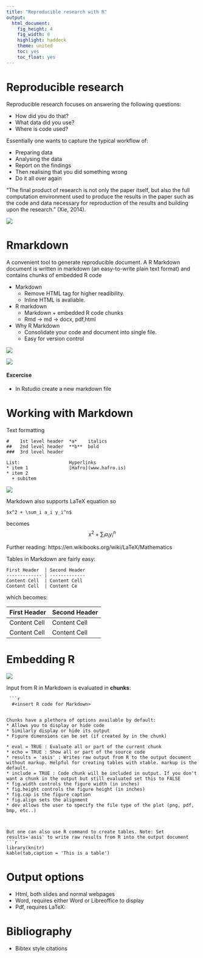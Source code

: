 ```yaml
---
title: "Reproducible research with R"
output: 
  html_document:
    fig_height: 4
    fig_width: 8
    highlight: haddock
    theme: united
    toc: yes
    toc_float: yes
---
```



# Reproducible research

Reproducible research focuses on answering the following questions:

* How did you do that?
* What data did you use?
* Where is code used?

Essentially one wants to capture the typical workflow of:

* Preparing data
* Analysing the data
* Report on the findings
* Then realising that you did something wrong
* Do it all over again


"The final product of research is not only the paper itself, but also the full computation environment used to produce the results in the paper such as the code and data necessary for reproduction of the results and building upon the research." (Xie, 2014).

![](img/research-pipeline.png)

# Rmarkdown

A convenient tool to generate reproducible document. A R Markdown document is written in markdown (an easy-to-write plain text format) and contains chunks of embedded R code

* Markdown
  + Remove HTML tag for higher readibility.
  + Inline HTML is avaliable.
* R markdown
  + Markdown + embedded R code chunks
  + Rmd -> md -> docx, pdf,html
* Why R Markdown
  + Consolidate your code and document into single file.
  + Easy for version control

![](img/markdown.png)


![](img/markdownOverview.png) 





#### Excercise
* In Rstudio create a new markdown file

# Working with Markdown

Text formatting
```
#    1st level header  *a*    italics
##   2nd level header  **b**  bold
###  3rd level header

List:                  Hyperlinks
* item 1               [Hafro](www.hafro.is)
* item 2
  + subitem
```

![](img/quickreference.png)


Markdown also supports LaTeX equation so
```
$x^2 + \sum_i a_i y_i^n$
```
becomes
$$x^2 + \sum_i a_i y_i^n$$

Further reading: https://en.wikibooks.org/wiki/LaTeX/Mathematics


Tables in Markdown are fairly easy:
```
First Header  | Second Header
------------- | -------------
Content Cell  | Content Cell
Content Cell  | Content Ce
```
which becomes:

First Header  | Second Header
------------- | -------------
Content Cell  | Content Cell
Content Cell  | Content Cell



# Embedding R
![](img/markdownChunk.png)

Input from R in Markdown is evaluated in **chunks**:

```
 ```r
  #<insert R code for Markdown>
 ```
```

Chunks have a plethora of options available by default:
* Allows you to display or hide code
* Similarly display or hide its output
* Figure dimensions can be set (if created by in the chunk)

* eval = TRUE : Evaluate all or part of the current chunk
* echo = TRUE : Show all or part of the source code
* results = 'asis' : Writes raw output from R to the output document without markup. Helpful for creating tables with xtable. markup is the default.
* include = TRUE : Code chunk will be included in output. If you don't want a chunk in the output but still evaluated set this to FALSE
* fig.width controls the figure width (in inches)
* fig.height controls the figure height (in inches)
* fig.cap is the figure caption
* fig.align sets the alignment
* dev allows the user to specify the file type of the plot (png, pdf, bmp, etc..)



But one can also use R command to create tables. Note: Set results='asis' to write raw results from R into the output document
```r
library(knitr)
kable(tab,caption = 'This is a table')
```

# Output options

* Html, both slides and normal webpages
* Word, requires either Word or Libreoffice to display
* Pdf, requires LaTeX:


# Bibliography
* Bibtex style citations





